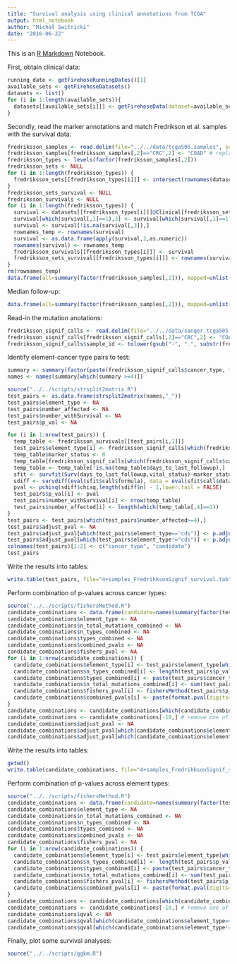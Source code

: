 ```yaml
---
title: "Survival analysis using clinical annotations from TCGA"
output: html_notebook
author: "Michał Switnicki"
date: "2016-06-22"
---
```

This is an [R Markdown](http://rmarkdown.rstudio.com) Notebook.

First, obtain clinical data:
```r
running_date <- getFirehoseRunningDates()[1]
available_sets <- getFirehoseDatasets()
datasets <- list()
for (i in 1:length(available_sets)){
  datasets[[available_sets[i]]] <- getFirehoseData(dataset=available_sets[i], runDate=running_date, forceDownload = TRUE, Clinic=TRUE)
}
```

Secondly, read the marker annotations and match Fredrikson et al. samples with the survival data:
```r
fredriksson_samples <- read.delim(file="../../data/tcga505.samples", sep="\t", col.names = c("sample_id", "cancer_type"), stringsAsFactors = F)
fredriksson_samples[fredriksson_samples[,2]=="CRC",2] <- "COAD" # replace CRC with updated TCGA symbol - COAD
fredriksson_types <- levels(factor(fredriksson_samples[,2]))
fredriksson_sets <- NULL
for (i in 1:length(fredriksson_types)) {
  fredriksson_sets[[fredriksson_types[i]]] <- intersect(rownames(datasets[[fredriksson_types[i]]]@Clinical), tolower(gsub("-", ".", substr(fredriksson_samples[fredriksson_samples[,2]==fredriksson_types[i],1],1,12))))
}
fredriksson_sets_survival <- NULL
fredriksson_survivals <- NULL
for (i in 1:length(fredriksson_types)) {
  survival <- datasets[[fredriksson_types[i]]]@Clinical[fredriksson_sets[[fredriksson_types[i]]],3:5]
  survival[which(survival[,1]==1),3] <- survival[which(survival[,1]==1),2]
  survival <- survival[!is.na(survival[,3]),]
  rownames_temp <- rownames(survival)
  survival <- as.data.frame(apply(survival,2,as.numeric))
  rownames(survival) <- rownames_temp
  fredriksson_survivals[[fredriksson_types[i]]] <- survival
  fredriksson_sets_survival[[fredriksson_types[i]]] <- rownames(survival[!is.na(survival[,3]),])
}
rm(rownames_temp)
data.frame(all=summary(factor(fredriksson_samples[,2])), mapped=unlist(lapply(fredriksson_sets, length)), with_survival_data=unlist(lapply(fredriksson_sets_survival, length)))
```
Median follow-up:
```r
data.frame(all=summary(factor(fredriksson_samples[,2])), mapped=unlist(lapply(fredriksson_sets, length)), with_survival_data=unlist(lapply(fredriksson_sets_survival, length)), median_follow_up=trunc(unlist(lapply(fredriksson_survivals, function(x) median(as.numeric(x[,3]))))))
```
Read-in the mutation anotations:
```r
fredriksson_signif_calls <- read.delim(file="../../data/sanger.tcga505.overlap.bed.intersect.uniq.gene", sep="\t", col.names = c("sample_id", "cancer_type", "element_ID", "element_type", "nearest_gene", "nearest_CDS"), stringsAsFactors = F)
fredriksson_signif_calls[fredriksson_signif_calls[,2]=="CRC",2] <- "COAD" # replace CRC with updated TCGA symbol - COAD
fredriksson_signif_calls$sample_id <- tolower(gsub("-", ".", substr(fredriksson_signif_calls$sample_id, 1, 12)))
```
Identify element-cancer type pairs to test:
```r
summary <- summary(factor(paste(fredriksson_signif_calls$cancer_type, fredriksson_signif_calls$element_ID, sep="_")), maxsum=nrow(fredriksson_signif_calls))
names <- names(summary[which(summary >=4)])
```
```r
source("../../scripts/strsplit2matrix.R")
test_pairs <- as.data.frame(strsplit2matrix(names,"_"))
test_pairs$element_type <- NA
test_pairs$number_affected <- NA
test_pairs$number_withSurvival <- NA
test_pairs$p_val <- NA
```

```r
for (i in 1:nrow(test_pairs)) {
  temp_table <- fredriksson_survivals[[test_pairs[i,1]]]
  test_pairs$element_type[i] <- fredriksson_signif_calls[which(fredriksson_signif_calls$cancer_type==test_pairs[i,1] & fredriksson_signif_calls$element_ID==test_pairs[i,2])[1],4]
  temp_table$marker_status <- 0
  temp_table[fredriksson_signif_calls[which(fredriksson_signif_calls$cancer_type==test_pairs[i,1] & fredriksson_signif_calls$element_ID==test_pairs[i,2]),1],"marker_status"] <- 1
  temp_table <- temp_table[!is.na(temp_table$days_to_last_followup),]
  sfit <- survfit(Surv(days_to_last_followup,vital_status)~marker_status, data=temp_table)
  sdiff <- survdiff(eval(sfit$call$formula), data = eval(sfit$call$data))
  pval <- pchisq(sdiff$chisq,length(sdiff$n) - 1,lower.tail = FALSE)
  test_pairs$p_val[i] <- pval
  test_pairs$number_withSurvival[i] <- nrow(temp_table)
  test_pairs$number_affected[i] <- length(which(temp_table[,4]==1))
}
test_pairs <- test_pairs[which(test_pairs$number_affected>=4),]
test_pairs$adjust_pval <- NA
test_pairs$adjust_pval[which(test_pairs$element_type=="cds")] <- p.adjust(test_pairs$p_val[which(test_pairs$element_type=="cds")], method="BH")
test_pairs$adjust_pval[which(test_pairs$element_type!="cds")] <- p.adjust(test_pairs$p_val[which(test_pairs$element_type!="cds")], method="BH")
colnames(test_pairs)[1:2] <- c("cancer_type", "candidate")
test_pairs
```
Write the results into tables:
```r
write.table(test_pairs, file="4+samples_FredrikksonSignif_survival.tab", sep="\t", quote=FALSE)
```
Perform combination of p-values across cancer types:
```r
source("../../scripts/fishersMethod.R")
candidate_combinations <- data.frame(candidate=names(summary(factor(test_pairs$candidate))))
candidate_combinations$element_type <- NA
candidate_combinations$n_total_mutations_combined <- NA
candidate_combinations$n_types_combined <- NA
candidate_combinations$types_combined <- NA
candidate_combinations$combined_pvals <- NA
candidate_combinations$fishers_pval <- NA
for (i in 1:nrow(candidate_combinations)) {
  candidate_combinations$element_type[i] <- test_pairs$element_type[which(test_pairs$candidate==candidate_combinations$candidate[i])[1]]
  candidate_combinations$n_types_combined[i] <- length(test_pairs$p_val[which(test_pairs$candidate==candidate_combinations$candidate[i])])
  candidate_combinations$types_combined[i] <- paste(test_pairs$cancer_type[which(test_pairs$candidate==candidate_combinations$candidate[i])],collapse=";")
  candidate_combinations$n_total_mutations_combined[i] <- sum(test_pairs$number_affected[which(test_pairs$candidate==candidate_combinations$candidate[i])])
  candidate_combinations$fishers_pval[i] <- fishersMethod(test_pairs$p_val[which(test_pairs$candidate==candidate_combinations$candidate[i])])
  candidate_combinations$combined_pvals[i] <- paste(format.pval(digits=3,test_pairs$p_val[which(test_pairs$candidate==candidate_combinations$candidate[i])]), collapse=";")
}
candidate_combinations <- candidate_combinations[which(candidate_combinations$n_types_combined>1),]
candidate_combinations <- candidate_combinations[-10,] # remove one of TERT elements manually for now
candidate_combinations$adjust_pval <- NA
candidate_combinations$adjust_pval[which(candidate_combinations$element_type=="cds")] <- p.adjust(candidate_combinations$fishers_pval[which(candidate_combinations$element_type=="cds")], method="BH")
candidate_combinations$adjust_pval[which(candidate_combinations$element_type!="cds")] <- p.adjust(candidate_combinations$fishers_pval[which(candidate_combinations$element_type!="cds")], method="BH")
```
Write the results into tables:
```r
getwd()
write.table(candidate_combinations, file="4+samples_FredrikksonSignif_survival_acrossTypesCombinations.tab", sep="\t", quote=FALSE)
```
Perform combination of p-values across element types:
```r
source("../../scripts/fishersMethod.R")
candidate_combinations <- data.frame(candidate=names(summary(factor(test_pairs$candidate))))
candidate_combinations$element_type <- NA
candidate_combinations$n_total_mutations_combined <- NA
candidate_combinations$n_types_combined <- NA
candidate_combinations$types_combined <- NA
candidate_combinations$combined_pvals <- NA
candidate_combinations$fishers_pval <- NA
for (i in 1:nrow(candidate_combinations)) {
  candidate_combinations$element_type[i] <- test_pairs$element_type[which(test_pairs$candidate==candidate_combinations$candidate[i])[1]]
  candidate_combinations$n_types_combined[i] <- length(test_pairs$p_val[which(test_pairs$candidate==candidate_combinations$candidate[i])])
  candidate_combinations$types_combined[i] <- paste(test_pairs$cancer_type[which(test_pairs$candidate==candidate_combinations$candidate[i])],collapse=";")
  candidate_combinations$n_total_mutations_combined[i] <- sum(test_pairs$number_affected[which(test_pairs$candidate==candidate_combinations$candidate[i])])
  candidate_combinations$fishers_pval[i] <- fishersMethod(test_pairs$p_val[which(test_pairs$candidate==candidate_combinations$candidate[i])])
  candidate_combinations$combined_pvals[i] <- paste(format.pval(digits=3,test_pairs$p_val[which(test_pairs$candidate==candidate_combinations$candidate[i])]), collapse=";")
}
candidate_combinations <- candidate_combinations[which(candidate_combinations$n_types_combined>1),]
candidate_combinations <- candidate_combinations[-10,] # remove one of TERT elements manually for now
candidate_combinations$qval <- NA
candidate_combinations$qval[which(candidate_combinations$element_type=="cds")] <- p.adjust(candidate_combinations$fishers_pval[which(candidate_combinations$element_type=="cds")], method="BH")
candidate_combinations$qval[which(candidate_combinations$element_type!="cds")] <- p.adjust(candidate_combinations$fishers_pval[which(candidate_combinations$element_type!="cds")], method="BH")

```

Finally, plot some survival analyses:
```r
source("../../scripts/ggkm.R")

```